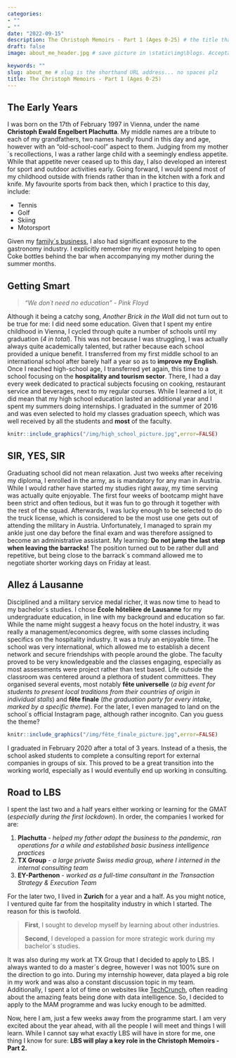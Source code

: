 ```yaml
---
categories:  
- ""
- ""
date: "2022-09-15"
description: The Christoph Memoirs - Part 1 (Ages 0-25) # the title that will show up once someone gets to this page
draft: false
image: about_me_header.jpg # save picture in \static\img\blogs. Acceptable formats= jpg, jpeg, or png . Your iPhone pics wont work

keywords: ""
slug: about_me # slug is the shorthand URL address... no spaces plz
title: The Christoph Memoirs - Part 1 (Ages 0-25)
---
```


## The Early Years
I was born on the 17th of February 1997 in Vienna, under the name **Christoph Ewald Engelbert Plachutta**. My middle names are a tribute to each of my grandfathers, two names hardly found in this day and age, however with an "old-school-cool" aspect to them. Judging from my mother´s recollections, I was a rather large child with a seemingly endless appetite. While that appetite never ceased up to this day, I also developed an interest for sport and outdoor activities early. Going forward, I would spend most of my childhood outside with friends rather than in the kitchen with a fork and knife. My favourite sports from back then, which I practice to this day, include:

* Tennis
* Golf
* Skiing
* Motorsport

Given my [family´s business](https://www.plachutta.at/), I also had significant exposure to the gastronomy industry. I explicitly remember my enjoyment helping to open Coke bottles behind the bar when accompanying my mother during the summer months.

## Getting Smart
> *"We don´t need no education" - Pink Floyd*

Although it being a catchy song, *Another Brick in the Wall* did not turn out to be true for me: I did need some education. Given that I spent my entire childhood in Vienna, I cycled through quite a number of schools until my graduation (*4 in total*). This was not because I was struggling, I was actually always quite academically talented, but rather because each school provided a unique benefit. I transferred from my first middle school to an international school after barely half a year so as to **improve my English**. Once I reached high-school age, I transferred yet again, this time to a school focusing on the **hospitality and tourism sector**. There, I had a day every week dedicated to practical subjects focusing on cooking, restaurant service and beverages, next to my regular courses. While I learned a lot, it did mean that my high school education lasted an additional year and I spent my summers doing internships. I graduated in the summer of 2016 and was even selected to hold my classes graduation speech, which was well received by all the students and **most** of the faculty.

```r
knitr::include_graphics("/img/high_school_picture.jpg",error=FALSE)
```

## SIR, YES, SIR
Graduating school did not mean relaxation. Just two weeks after receiving my diploma, I enrolled in the army, as is mandatory for any man in Austria. While I would rather have started my studies right away, my time serving was actually quite enjoyable. The first four weeks of bootcamp might have been strict and often tedious, but it was fun to go through it together with the rest of the squad. Afterwards, I was lucky enough to be selected to do the truck license, which is considered to be the most use one gets out of attending the military in Austria. Unfortunately, I managed to sprain my ankle just one day before the final exam and was therefore assigned to become an administrative assistant. My learning: **Do not jump the last step when leaving the barracks!** The position turned out to be rather dull and repetitive, but being close to the barrack´s command allowed me to negotiate shorter working days on Friday at least. 

## Allez á Lausanne
Disciplined and a military service medal richer, it was now time to head to my bachelor´s studies. I chose **École hôtelière de Lausanne** for my undergraduate education, in line with my background and education so far. While the name might suggest a heavy focus on the hotel industry, it was really a management/economics degree, with some classes including specifics on the hospitality industry. It was a truly an enjoyable time. The school was very international, which allowed me to establish a decent network and secure friendships with people around the globe. The faculty proved to be very knowledgeable and the classes engaging, especially as most assessments were project rather than test based. Life outside the classroom was centered around a plethora of student committees. They organised several events, most notably **fête universelle** (*a big event for students to present local traditions from their countries of origin in individual stalls*) and **fête finale** (*the graduation party for every intake, marked by a specific theme*). For the later, I even managed to land on the school´s official Instagram page, although rather incognito. Can you guess the theme?

```r
knitr::include_graphics("/img/fête_finale_picture.jpg",error=FALSE)
```

I graduated in February 2020 after a total of 3 years. Instead of a thesis, the school asked students to complete a consulting report for external companies in groups of six. This proved to be a great transition into the working world, especially as I would eventully end up working in consulting.

## Road to LBS
I spent the last two and a half years either working or learning for the GMAT (*especially during the first lockdown*). In order, the companies I worked for are:

1. **Plachutta** - *helped my father adapt the business to the pandemic, ran operations for a while and established basic business intelligence practices*
2. **TX Group** - *a large private Swiss media group, where I interned in the internal consulting team*
3. **EY-Parthenon** - *worked as a full-time consultant in the Transaction Strategy & Execution Team*

For the later two, I lived in **Zurich** for a year and a half. As you might notice, I ventured quite far from the hospitality industry in which I started. The reason for this is twofold.

>**First**, I sought to develop myself by learning about other industries.
>
>**Second**, I developed a passion for more strategic work during my bachelor´s studies.

It was also during my work at TX Group that I decided to apply to LBS. I always wanted to do a master´s degree, however I was not 100% sure on the direction to go into. During my internship however, data played a big role in my work and was also a constant discussion topic in my team. Additionally, I spent a lot of time on websites like [TechCrunch](https://techcrunch.com/), often reading about the amazing feats being done with data intelligence. So, I decided to apply to the MAM programme and was lucky enough to be admitted.

Now, here I am, just a few weeks away from the programme start. I am very excited about the year ahead, with all the people I will meet and things I will learn. While I cannot say what exactly LBS will have in store for me, one thing I know for sure: **LBS will play a key role in the Christoph Memoirs - Part 2.**